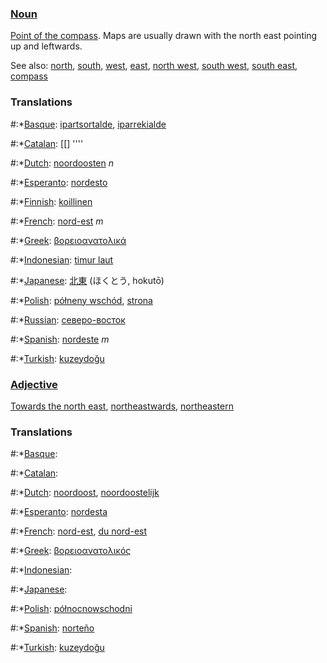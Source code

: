 ===[[Noun]]===

[[Point of the compass]]. Maps are usually drawn with the north east pointing up and leftwards.

See also: [[north]], [[south]], [[west]], [[east]], [[north west]], [[south west]], [[south east]], [[compass]]

===Translations===
#:*[[Basque]]: [[ipartsortalde]], [[iparrekialde]]
#:*[[Catalan]]: [[] ''''
#:*[[Dutch]]: [[noordoosten]] ''n''
#:*[[Esperanto]]: [[nordesto]]
#:*[[Finnish]]: [[koillinen]]
#:*[[French]]: [[nord-est]] ''m''
#:*[[Greek]]: [[βορειοανατολικά]]
#:*[[Indonesian]]: [[timur laut]]
#:*[[Japanese]]: [[北東]] (ほくとう, hokutō)
#:*[[Polish]]: [[półneny wschód]], [[strona]]
#:*[[Russian]]: [[северо-восток]]
#:*[[Spanish]]: [[nordeste]] ''m''
#:*[[Turkish]]: [[kuzeydoğu]]

===[[Adjective]]===

[[Towards the north east]], [[northeastwards]], [[northeastern]]

===Translations===
#:*[[Basque]]: [[]]
#:*[[Catalan]]: [[]]
#:*[[Dutch]]: [[noordoost]], [[noordoostelijk]]
#:*[[Esperanto]]: [[nordesta]]
#:*[[French]]: [[nord-est]], [[du nord-est]]
#:*[[Greek]]: [[βορειοανατολικός]]
#:*[[Indonesian]]: [[]]
#:*[[Japanese]]: [[]]
#:*[[Polish]]: [[północnowschodni]]
#:*[[Spanish]]: [[norteño]]
#:*[[Turkish]]: [[kuzeydoğu]]